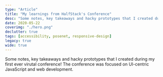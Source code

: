 ```yaml
---
type: "Article"
title: "My learnings from HalfStack's Conference"
desc: "Some notes, key takeaways and hacky prototypes that I created during my first ever virutal conference! The conference was focused on UI-centric JavaScript and web development."
date: 2020-05-22
coverimg: "./hero.png"
declutter: true
tags: [accessibility, posenet, responsive-design]
legacy: true
wide: true
---
```



Some notes, key takeaways and hacky prototypes that I created during my first ever virutal conference! The conference was focused on UI-centric JavaScript and web development.

<HalfConfPoster />

